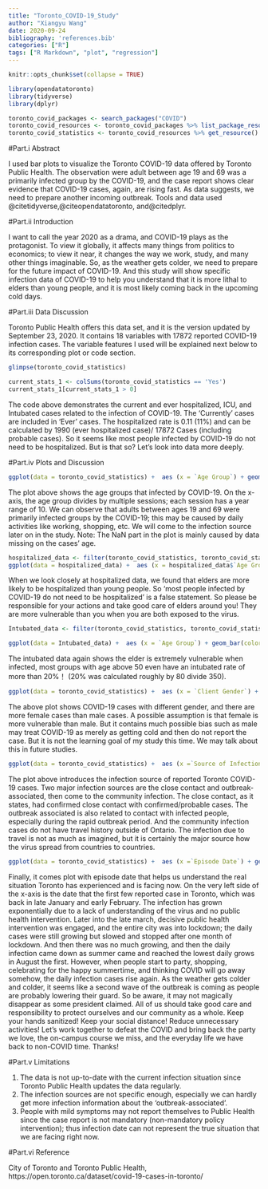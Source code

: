 ```yaml
---
title: "Toronto_COVID-19_Study"
author: "Xiangyu Wang"
date: 2020-09-24
bibliography: 'references.bib'
categories: ["R"]
tags: ["R Markdown", "plot", "regression"]
---
```


```r
knitr::opts_chunk$set(collapse = TRUE)
```

```r
library(opendatatoronto)
library(tidyverse)
library(dplyr)
```

```r
toronto_covid_packages <- search_packages("COVID")
toronto_covid_resources <- toronto_covid_packages %>% list_package_resources()
toronto_covid_statistics <- toronto_covid_resources %>% get_resource()
```

#Part.i Abstract

  I used bar plots to visualize the Toronto COVID-19 data offered by Toronto Public Health. The observation were adult between age 19 and 69 was a primarily infected group by the COVID-19, and the case report shows clear evidence that COVID-19 cases, again, are rising fast. As data suggests, we need to prepare another incoming outbreak.
  Tools and data used @citetidyverse,@citeopendatatoronto, and@citedplyr.

#Part.ii Introduction 

  I want to call the year 2020 as a drama, and COVID-19 plays as the protagonist. To view it globally, it affects many things from politics to economics; to view it near, it changes the way we work, study, and many other things imaginable. 
  So, as the weather gets colder, we need to prepare for the future impact of COVID-19. And this study will show specific infection data of COVID-19 to help you understand that it is more lithal to elders than young people, and it is most likely coming back in the upcoming cold days.
  
#Part.iii Data Discussion

   Toronto Public Health offers this data set, and it is the version updated by September 23, 2020. It contains 18 variables with 17872 reported COVID-19 infection cases. The variable features I used will be explained next below to its corresponding plot or code section.  
```r
glimpse(toronto_covid_statistics)
```

```r
current_stats_1 <- colSums(toronto_covid_statistics == 'Yes')
current_stats_1[current_stats_1 > 0]
```
  The code above demonstrates the current and ever hospitalized, ICU, and Intubated cases related to the infection of COVID-19. The 'Currently' cases are included in 'Ever' cases.
  The hospitalized rate is 0.11 (11%) and can be calculated by 1990 (ever hospitalized case)/ 17872 Cases (including probable cases). So it seems like most people infected by COVID-19 do not need to be hospitalized. But is that so? Let's look into data more deeply.

#Part.iv Plots and Discussion

```r
ggplot(data = toronto_covid_statistics) +  aes (x = `Age Group`) + geom_bar(color = "black",fill = "skyblue2") + labs(x = 'Age Group', y = 'Case Count', title = 'Toronto COVID-19 Cases in All Age Groups')
```
  The plot above shows the age groups that infected by COVID-19. On the x-axis, the age group divides by multiple sessions; each session has a year range of 10.
  We can observe that adults between ages 19 and 69 were primarily infected groups by the COVID-19; this may be caused by daily activities like working, shopping, etc. We will come to the infection source later on in the study.
  Note: The NaN part in the plot is mainly caused by data missing on the cases' age.
  
  ```r
hospitalized_data <- filter(toronto_covid_statistics, toronto_covid_statistics$`Ever Hospitalized` == 'Yes')
ggplot(data = hospitalized_data) +  aes (x = hospitalized_data$`Age Group`) + geom_bar(color = "black",fill = "skyblue2") + labs(x = 'Age Group', y = 'Case Count', title = 'All (Current and Ever) Hospitalized Cases in All Age Groups')
```
  When we look closely at hospitalized data, we found that elders are more likely to be hospitalized than young people. So 'most people infected by COVID-19 do not need to be hospitalized' is a false statement. So please be responsible for your actions and take good care of elders around you! They are more vulnerable than you when you are both exposed to the virus.

```r
Intubated_data <- filter(toronto_covid_statistics, toronto_covid_statistics$`Ever Intubated` == 'Yes')

ggplot(data = Intubated_data) +  aes (x = `Age Group`) + geom_bar(color = "black",fill = "skyblue2") + labs(x = 'Age Group', y = 'Case Count', title = 'All (Current and Ever) Intubated Cases in All Age Groups')
```
  The intubated data again shows the elder is extremely vulnerable when infected, most groups with age above 50 even have an intubated rate of more than 20%！ (20% was calculated roughly by 80 divide 350).

```r
ggplot(data = toronto_covid_statistics) +  aes (x = `Client Gender`) + geom_bar(color = "black",fill = "skyblue2")  + labs(x = 'Case Gender', y = 'Case Count', title = 'COVID-19 Cases with Different Gender') 
```
  The above plot shows COVID-19 cases with different gender, and there are more female cases than male cases. A possible assumption is that female is more vulnerable than male. But it contains much possible bias such as male may treat COVID-19 as merely as getting cold and then do not report the case. But it is not the learning goal of my study this time. We may talk about this in future studies.
  
```r
ggplot(data = toronto_covid_statistics) +  aes (x =`Source of Infection`) + geom_bar(color = "black",fill = "skyblue2")  + labs(x = 'Infection Source', y = 'Case Count', title = 'Source of Infection of Toronto COVID-19 Cases') 
```

 The plot above introduces the infection source of reported Toronto COVID-19 cases. Two major infection sources are the close contact and outbreak-associated, then come to the community infection. The close contact, as it states, had confirmed close contact with confirmed/probable cases. The outbreak associated is also related to contact with infected people, especially during the rapid outbreak period. And the community infection cases do not have travel history outside of Ontario. The infection due to travel is not as much as imagined, but it is certainly the major source how the virus spread from countries to countries.

```r
ggplot(data = toronto_covid_statistics) +  aes (x =`Episode Date`) + geom_bar(color = "black",fill = "skyblue2")  + labs(x = 'Episode Date Since 2020', y = 'Case Count', title = 'Toronto COVID-19 Cases by Episode Date') 
```
  Finally, it comes plot with episode date that helps us understand the real situation Toronto has experienced and is facing now.
  On the very left side of the x-axis is the date that the first few reported case in Toronto, which was back in late January and early February. The infection has grown exponentially due to a lack of understanding of the virus and no public health intervention. Later into the late march, decisive public health intervention was engaged, and the entire city was into lockdown; the daily cases were still growing but slowed and stopped after one month of lockdown. And then there was no much growing, and then the daily infection came down as summer came and reached the lowest daily grows in August the first. However, when people start to party, shopping, celebrating for the happy summertime, and thinking COVID will go away somehow, the daily infection cases rise again. As the weather gets colder and colder, it seems like a second wave of the outbreak is coming as people are probably lowering their guard.
  So be aware, it may not magically disappear as some president claimed. All of us should take good care and responsibility to protect ourselves and our community as a whole. Keep your hands sanitized! Keep your social distance! Reduce unnecessary activities! Let's work together to defeat the COVID and bring back the party we love, the on-campus course we miss, and the everyday life we have back to non-COVID time.
  Thanks!
  
#Part.v Limitations 

  1. The data is not up-to-date with the current infection situation since Toronto Public Health updates the data regularly.
  2. The infection sources are not specific enough, especially we can hardly get more infection information about the 'outbreak-associated'. 
  3. People with mild symptoms may not report themselves to Public Health since the case report is not mandatory (non-mandatory policy intervention); thus infection date can not represent the true situation that we are facing right now. 
  
#Part.vi Reference

City of Toronto and Toronto Public Health, https://open.toronto.ca/dataset/covid-19-cases-in-toronto/
